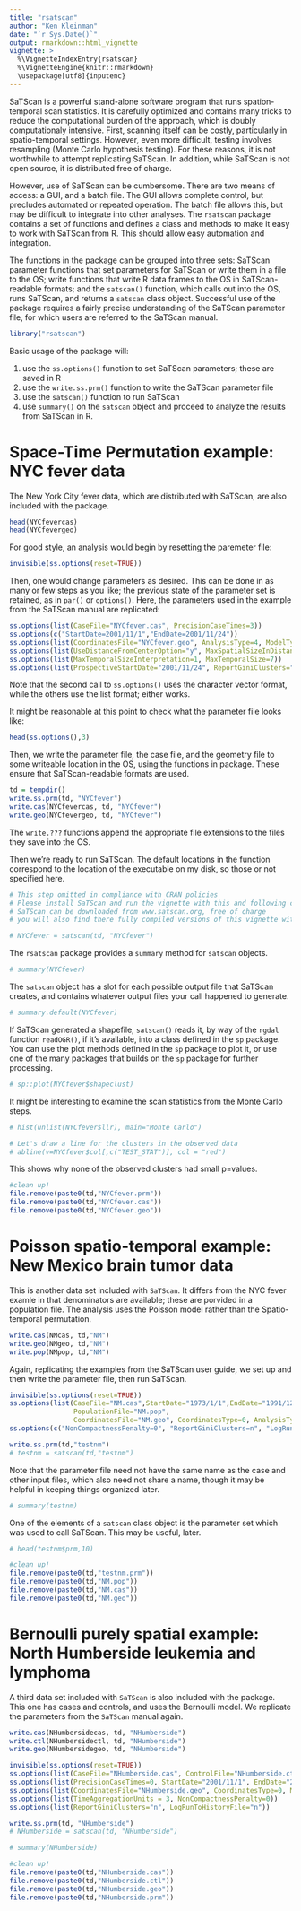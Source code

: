---
title: "rsatscan"
author: "Ken Kleinman"
date: "`r Sys.Date()`"
output: rmarkdown::html_vignette
vignette: >
  %\VignetteIndexEntry{rsatscan}
  %\VignetteEngine{knitr::rmarkdown}
  \usepackage[utf8]{inputenc}
---

SaTScan is a powerful stand-alone software program that runs spation-temporal scan statistics.  It is carefully optimized and contains many tricks to reduce the computational burden of the approach, which is doubly computationaly intensive.  First, scanning itself can be costly, particularly in spatio-temporal settings.  However, even more difficult, testing involves resampling (Monte Carlo hypothesis testing).  For these reasons, it is not worthwhile to attempt replicating SaTScan.  In addition, while SaTScan is not open source, it is distributed free of charge. 

However, use of SaTScan can be cumbersome.  There are two means of access: a GUI, and a batch file.  The GUI allows complete control, but precludes automated or repeated operation.  The batch file allows this, but may be difficult to integrate into other analyses.  The `rsatscan` package contains a set of functions and defines a class and methods to make it easy to work with SaTScan from R.  This should allow easy automation and integration.

The functions in the package can be grouped into three sets:
SaTScan parameter functions that set parameters for SaTScan or write them in a file to the OS; write functions that write R data frames to the OS in SaTScan-readable formats; and the `satscan()` function, which calls out into the OS, runs SaTScan, and returns a `satscan` class object.  Successful use of the package requires a fairly precise understanding of the SaTScan parameter file, for which users are referred to the SaTScan manual.

```{r}
library("rsatscan")
```

Basic usage of the package will:

1. use the `ss.options()` function to set SaTScan parameters; these are saved in R
2. use the `write.ss.prm()` function to write the SaTScan parameter file
3. use the `satscan()` function to run SaTScan
4. use `summary()` on the `satscan` object and proceed to analyze the results from SaTScan in R.

# Space-Time Permutation example: NYC fever data

The New York City fever data, which are distributed with SaTScan, are also included with the package.
```{r}
head(NYCfevercas)
head(NYCfevergeo)
```

For good style, an analysis would begin by resetting the paremeter file:
```{r}
invisible(ss.options(reset=TRUE))
```

Then, one would change parameters as desired.  This can be done in as many or few steps as you like; the previous state of the parameter set is retained, as in `par()` or `options()`.    Here, the parameters used in the example from the SaTScan manual are replicated:
```{r}
ss.options(list(CaseFile="NYCfever.cas", PrecisionCaseTimes=3))
ss.options(c("StartDate=2001/11/1","EndDate=2001/11/24"))
ss.options(list(CoordinatesFile="NYCfever.geo", AnalysisType=4, ModelType=2, TimeAggregationUnits=3))
ss.options(list(UseDistanceFromCenterOption="y", MaxSpatialSizeInDistanceFromCenter=3, NonCompactnessPenalty=0))
ss.options(list(MaxTemporalSizeInterpretation=1, MaxTemporalSize=7))
ss.options(list(ProspectiveStartDate="2001/11/24", ReportGiniClusters="n", LogRunToHistoryFile="n"))
```
Note that the second call to `ss.options()` uses the character vector format, while the others use the list format; either works.

It might be reasonable at this point to check what the parameter file looks like:
```{r}
head(ss.options(),3)
```

Then, we write the parameter file, the case file, and the geometry file to some writeable location in the OS, using the functions in package.  These ensure that SaTScan-readable formats are used.
```{r}
td = tempdir()
write.ss.prm(td, "NYCfever")
write.cas(NYCfevercas, td, "NYCfever")
write.geo(NYCfevergeo, td, "NYCfever")
```
The `write.???` functions append the appropriate file extensions to the files they save into the OS.

Then we're ready to run SaTScan.  The default locations in the function correspond to the location of the executable on my disk, so those or not specified here.
```{r}
# This step omitted in compliance with CRAN policies
# Please install SaTScan and run the vignette with this and following code uncommented
# SaTScan can be downloaded from www.satscan.org, free of charge
# you will also find there fully compiled versions of this vignette with results

# NYCfever = satscan(td, "NYCfever")
```

The `rsatscan` package provides a `summary` method for `satscan` objects.
```{r}
# summary(NYCfever)
```

The `satscan` object has a slot for each possible output file that SaTScan creates, and contains whatever output files your call happened to generate.

```{r}
# summary.default(NYCfever)
```

If SaTScan generated a shapefile, `satscan()` reads it, by way of the `rgdal` function `readOGR()`, if it's available, into a class defined in the `sp` package.  You can use the plot methods defined in the `sp` package to plot it, or use one of the many packages that builds on the `sp` package for further processing.

```{r}
# sp::plot(NYCfever$shapeclust)
```

It might be interesting to examine the scan statistics from the Monte Carlo steps.
```{r, fig.keep="all", fig.show="hold"}
# hist(unlist(NYCfever$llr), main="Monte Carlo")

# Let's draw a line for the clusters in the observed data
# abline(v=NYCfever$col[,c("TEST_STAT")], col = "red")
```

This shows why none of the observed clusters had small p=values.

```{r, echo=FALSE, include=FALSE    }
#clean up!
file.remove(paste0(td,"NYCfever.prm"))
file.remove(paste0(td,"NYCfever.cas"))
file.remove(paste0(td,"NYCfever.geo"))
```



# Poisson spatio-temporal example: New Mexico brain tumor data

This is another data set included with `SaTScan`.  It differs from the NYC fever examle in that denominators are available; these are porvided in a population file.  The analysis uses the Poisson model rather than the Spatio-temporal permutation.

```{r}
write.cas(NMcas, td,"NM")
write.geo(NMgeo, td,"NM")
write.pop(NMpop, td,"NM")
```

Again, replicating the examples from the SaTScan user guide, we set up and then write the parameter file, then run SaTScan.
```{r}
invisible(ss.options(reset=TRUE))
ss.options(list(CaseFile="NM.cas",StartDate="1973/1/1",EndDate="1991/12/31", 
                PopulationFile="NM.pop",
                CoordinatesFile="NM.geo", CoordinatesType=0, AnalysisType=3))
ss.options(c("NonCompactnessPenalty=0", "ReportGiniClusters=n", "LogRunToHistoryFile=n"))

write.ss.prm(td,"testnm")
# testnm = satscan(td,"testnm")
```
Note that the parameter file need not have the same name as the case and other input files, which also need not share a name, though it may be helpful in keeping things organized later.
```{r}
# summary(testnm)
```

One of the elements of a `satscan` class object is the parameter set which was used to call SaTScan.  This may be useful, later.

```{r}
# head(testnm$prm,10)
```

```{r, echo=FALSE, include=FALSE    }
#clean up!
file.remove(paste0(td,"testnm.prm"))
file.remove(paste0(td,"NM.pop"))
file.remove(paste0(td,"NM.cas"))
file.remove(paste0(td,"NM.geo"))
```

# Bernoulli purely spatial example: North Humberside leukemia and lymphoma

A third data set included with `SaTScan` is also included with the package.  This one has cases and controls, and uses the Bernoulli model.  We replicate the parameters from the `SaTScan` manual again.

```{r}
write.cas(NHumbersidecas, td, "NHumberside")
write.ctl(NHumbersidectl, td, "NHumberside")
write.geo(NHumbersidegeo, td, "NHumberside")

invisible(ss.options(reset=TRUE))
ss.options(list(CaseFile="NHumberside.cas", ControlFile="NHumberside.ctl"))
ss.options(list(PrecisionCaseTimes=0, StartDate="2001/11/1", EndDate="2001/11/24"))
ss.options(list(CoordinatesFile="NHumberside.geo", CoordinatesType=0, ModelType=1))
ss.options(list(TimeAggregationUnits = 3, NonCompactnessPenalty=0))
ss.options(list(ReportGiniClusters="n", LogRunToHistoryFile="n"))

write.ss.prm(td, "NHumberside")
# NHumberside = satscan(td, "NHumberside")

# summary(NHumberside)
```

```{r, echo=FALSE, include=FALSE    }
#clean up!
file.remove(paste0(td,"NHumberside.cas"))
file.remove(paste0(td,"NHumberside.ctl"))
file.remove(paste0(td,"NHumberside.geo"))
file.remove(paste0(td,"NHumberside.prm"))
```